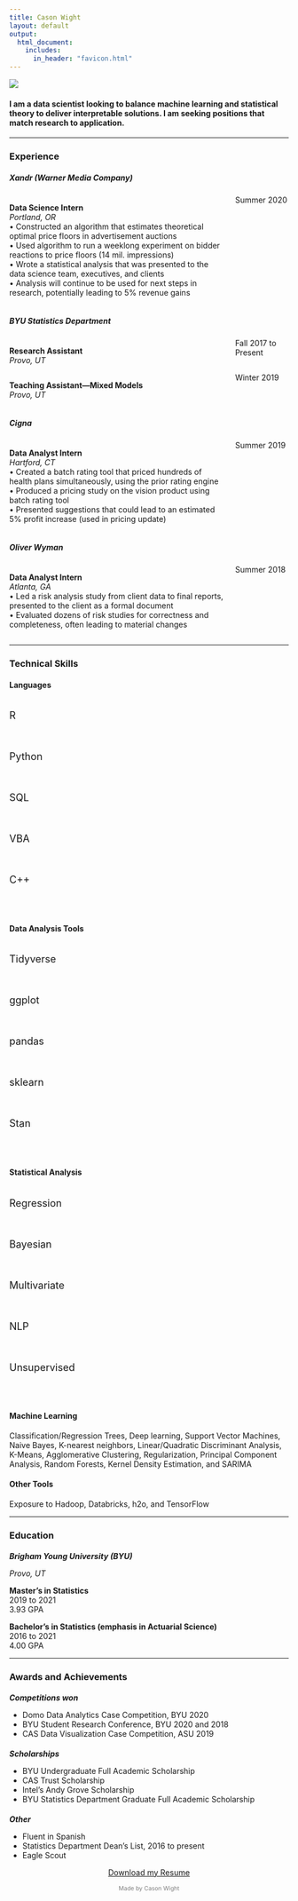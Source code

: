 ```yaml
---
title: Cason Wight
layout: default
output: 
  html_document:
    includes:
      in_header: "favicon.html" 
---
```


<!-- Global site tag (gtag.js) - Google Analytics -->
<script async src="https://www.googletagmanager.com/gtag/js?id=G-96P79DKY2K"></script>
<script>
  window.dataLayer = window.dataLayer || [];
  function gtag(){dataLayer.push(arguments);}
  gtag('js', new Date());

  gtag('config', 'G-96P79DKY2K');
</script>

<style>
  .title{
    display: none;
  }
</style>

![](stock_photo.png){width=100%,margin=0,padding=0}
<h4>I am a data scientist looking to balance machine learning and statistical theory to deliver interpretable solutions. I am seeking positions that match research to application.</h4>

***

###  Experience  
  
#####  **Xandr** (Warner Media Company)
:::: {.columns}
::: {.column width="80%"}
**Data Science Intern**  
*Portland, OR*  
•  Constructed an algorithm that estimates theoretical optimal price floors in advertisement auctions  
•  Used algorithm to run a weeklong experiment on bidder reactions to price floors (14 mil. impressions)  
•  Wrote a statistical analysis that was presented to the data science team, executives, and clients  
•  Analysis will continue to be used for next steps in research, potentially leading to 5% revenue gains  
:::
::: {.column width="20%"}
<div align="right">Summer 2020</div>
:::
::::
  
<p></p>
  
#####  **BYU Statistics Department**  

:::: {.columns}
::: {.column width="80%"}
**Research Assistant**  
*Provo, UT*  
:::
::: {.column width="20%"}
<div align="right">Fall 2017 to Present</div>
:::
::::
:::: {.columns}
::: {.column width="80%"}
**Teaching Assistant---Mixed Models**  
*Provo, UT*  
:::
::: {.column width="20%"}
<div align="right">Winter 2019</div>
:::
::::
  
<p></p>
  
#####  **Cigna**  
:::: {.columns}
::: {.column width="80%"}
**Data Analyst Intern**  
*Hartford, CT*  
•  Created a batch rating tool that priced hundreds of health plans simultaneously, using the prior rating engine  
•  Produced a pricing study on the vision product using batch rating tool  
•  Presented suggestions that could lead to an estimated 5% profit increase (used in pricing update)  
:::
::: {.column width="20%"}
<div align="right">Summer 2019</div>
:::
::::
  
<p></p>
  
#####  **Oliver Wyman**  
:::: {.columns}
::: {.column width="80%"}
**Data Analyst Intern**  
*Atlanta, GA*  
•  Led a risk analysis study from client data to final reports, presented to the client as a formal document  
•  Evaluated dozens of risk studies for correctness and completeness, often leading to material changes
:::
::: {.column width="20%"}
<div align="right">Summer 2018</div>
:::
::::
  
***
###  Technical Skills  

:::: {.col-md-12}
::: {.col-md-4}
####  Languages  
:::: {.columns}
::: {.column width="40%"}
<p class="fa fa-fw fa-lg" style="font-size:Large; text-align:left">R</p><br>
<p class="fa fa-fw fa-lg" style="font-size:Large; text-align:left">Python</p><br>
<p class="fa fa-fw fa-lg" style="font-size:Large; text-align:left">SQL</p><br>
<p class="fa fa-fw fa-lg" style="font-size:Large; text-align:left">VBA</p><br>
<p class="fa fa-fw fa-lg" style="font-size:Large; text-align:left">C++</p><br>
:::
::: {.column width="60%"}
<p class="fa fa-star fa-lg"></p>
<p class="fa fa-star fa-lg"></p>
<p class="fa fa-star fa-lg"></p>
<p class="fa fa-star fa-lg"></p>
<p class="fa fa-star-half-empty fa-lg"></p>
<br>
<p class="fa fa-star fa-lg"></p>
<p class="fa fa-star fa-lg"></p>
<p class="fa fa-star fa-lg"></p>
<p class="fa fa-star-half-empty fa-lg"></p>
<p class="fa fa-star-o fa-lg"></p>
<br>
<p class="fa fa-star fa-lg"></p>
<p class="fa fa-star fa-lg"></p>
<p class="fa fa-star fa-lg"></p>
<p class="fa fa-star-o fa-lg"></p>
<p class="fa fa-star-o fa-lg"></p>
<br>
<p class="fa fa-star fa-lg"></p>
<p class="fa fa-star fa-lg"></p>
<p class="fa fa-star fa-lg"></p>
<p class="fa fa-star-o fa-lg"></p>
<p class="fa fa-star-o fa-lg"></p>
<br>
<p class="fa fa-star fa-lg"></p>
<p class="fa fa-star fa-lg"></p>
<p class="fa fa-star-o fa-lg"></p>
<p class="fa fa-star-o fa-lg"></p>
<p class="fa fa-star-o fa-lg"></p>
:::
::::

:::
::: {.col-md-4}
#### Data Analysis Tools  
:::: {.columns}
::: {.column width="40%"}
<p class="fa fa-fw fa-lg" style="font-size:Large; text-align:left">Tidyverse</p><br>
<p class="fa fa-fw fa-lg" style="font-size:Large; text-align:left">ggplot</p><br>
<p class="fa fa-fw fa-lg" style="font-size:Large; text-align:left">pandas</p><br>
<p class="fa fa-fw fa-lg" style="font-size:Large; text-align:left">sklearn</p><br>
<p class="fa fa-fw fa-lg" style="font-size:Large; text-align:left">Stan</p><br>
:::
::: {.column width="60%"}
<p class="fa fa-star fa-lg" style="text-align:right"></p>
<p class="fa fa-star fa-lg" style="text-align:right"></p>
<p class="fa fa-star fa-lg" style="text-align:right"></p>
<p class="fa fa-star fa-lg" style="text-align:right"></p>
<p class="fa fa-star-half-empty fa-lg" style="text-align:right"></p>
<br>
<p class="fa fa-star fa-lg" style="text-align:right"></p>
<p class="fa fa-star fa-lg" style="text-align:right"></p>
<p class="fa fa-star fa-lg" style="text-align:right"></p>
<p class="fa fa-star fa-lg" style="text-align:right"></p>
<p class="fa fa-star-half-empty fa-lg" style="text-align:right"></p>
<br>
<p class="fa fa-star fa-lg" style="text-align:right"></p>
<p class="fa fa-star fa-lg" style="text-align:right"></p>
<p class="fa fa-star fa-lg" style="text-align:right"></p>
<p class="fa fa-star fa-lg" style="text-align:right"></p>
<p class="fa fa-star-o fa-lg" style="text-align:right"></p>
<br>
<p class="fa fa-star fa-lg" style="text-align:right"></p>
<p class="fa fa-star fa-lg" style="text-align:right"></p>
<p class="fa fa-star fa-lg" style="text-align:right"></p>
<p class="fa fa-star-half-empty fa-lg" style="text-align:right"></p>
<p class="fa fa-star-o fa-lg" style="text-align:right"></p>
<br>
<p class="fa fa-star fa-lg" style="text-align:right"></p>
<p class="fa fa-star fa-lg" style="text-align:right"></p>
<p class="fa fa-star fa-lg" style="text-align:right"></p>
<p class="fa fa-star-o fa-lg" style="text-align:right"></p>
<p class="fa fa-star-o fa-lg" style="text-align:right"></p>
:::
::::

:::
::: {.col-md-4}
#### Statistical Analysis  
:::: {.columns}
::: {.column width="40%"}
<p class="fa fa-fw fa-lg" style="font-size:Large; text-align:left">Regression</p><br>
<p class="fa fa-fw fa-lg" style="font-size:Large; text-align:left">Bayesian</p><br>
<p class="fa fa-fw fa-lg" style="font-size:Large; text-align:left">Multivariate</p><br>
<p class="fa fa-fw fa-lg" style="font-size:Large; text-align:left">NLP</p><br>
<p class="fa fa-fw fa-lg" style="font-size:Large; text-align:left">Unsupervised</p><br>
:::
::: {.column width="60%"}
<p class="fa fa-star fa-lg" style="text-align:right"></p>
<p class="fa fa-star fa-lg" style="text-align:right"></p>
<p class="fa fa-star fa-lg" style="text-align:right"></p>
<p class="fa fa-star fa-lg" style="text-align:right"></p>
<p class="fa fa-star-half-empty fa-lg" style="text-align:right"></p>
<br>
<p class="fa fa-star fa-lg" style="text-align:right"></p>
<p class="fa fa-star fa-lg" style="text-align:right"></p>
<p class="fa fa-star fa-lg" style="text-align:right"></p>
<p class="fa fa-star fa-lg" style="text-align:right"></p>
<p class="fa fa-star-o fa-lg" style="text-align:right"></p>
<br>
<p class="fa fa-star fa-lg" style="text-align:right"></p>
<p class="fa fa-star fa-lg" style="text-align:right"></p>
<p class="fa fa-star fa-lg" style="text-align:right"></p>
<p class="fa fa-star-half-empty fa-lg" style="text-align:right"></p>
<p class="fa fa-star-o fa-lg" style="text-align:right"></p>
<br>
<p class="fa fa-star fa-lg" style="text-align:right"></p>
<p class="fa fa-star fa-lg" style="text-align:right"></p>
<p class="fa fa-star fa-lg" style="text-align:right"></p>
<p class="fa fa-star-o fa-lg" style="text-align:right"></p>
<p class="fa fa-star-o fa-lg" style="text-align:right"></p>
<br>
<p class="fa fa-star fa-lg" style="text-align:right"></p>
<p class="fa fa-star fa-lg" style="text-align:right"></p>
<p class="fa fa-star fa-lg" style="text-align:right"></p>
<p class="fa fa-star-o fa-lg" style="text-align:right"></p>
<p class="fa fa-star-o fa-lg" style="text-align:right"></p>
:::
::::


:::
::::

#### Machine Learning  
Classification/Regression Trees, Deep learning, Support Vector Machines, Naive Bayes, K-nearest neighbors, Linear/Quadratic Discriminant Analysis, K-Means, Agglomerative Clustering, Regularization, Principal Component Analysis,  Random Forests, Kernel Density Estimation, and SARIMA

#### Other Tools  
Exposure to Hadoop, Databricks, h2o, and TensorFlow

***

###  Education  

#####  **Brigham Young University** (BYU)
<p style="margin-top: -10px">*Provo, UT*</p>

**Master's in Statistics**  
2019 to 2021  
3.93 GPA  

**Bachelor's in Statistics (emphasis in Actuarial Science)**  
2016 to 2021  
4.00 GPA  


***

###  Awards and Achievements  
#####  Competitions won
<ul style="margin-top: -10px">
<li>Domo Data Analytics Case Competition, BYU 2020</li>
<li>BYU Student Research Conference, BYU 2020 and 2018</li>
<li>CAS Data Visualization Case Competition, ASU 2019</li>
</ul>

#####  Scholarships
<ul style="margin-top: -10px">
<li>BYU Undergraduate Full Academic Scholarship</li>
<li>CAS Trust Scholarship</li>
<li>Intel's Andy Grove Scholarship</li>
<li>BYU Statistics Department Graduate Full Academic Scholarship</li>
</ul>
  
#####  Other
<ul style="margin-top: -10px">
<li>Fluent in Spanish</li>
<li>Statistics Department Dean's List, 2016 to present</li>
<li>Eagle Scout</li>
</ul> 

  
<link rel="stylesheet" href="https://cdnjs.cloudflare.com/ajax/libs/font-awesome/4.7.0/css/font-awesome.min.css">
  
<p style="text-align: center;">
    <a href="mailto:cason.wight@gmail.com?subject = Feedback&body = Message" target="_blank" class="fa fa-send fa-lg fa-fw"></a>
    <a href="https://www.linkedin.com/in/casonwight/" target="_blank" class="fa fa-linkedin fa-lg fa-fw"></a>
    <a href="https://github.com/casonwight" target="_blank" class="fa fa-github fa-lg fa-fw"></a>
</p>

<a href="Resume 2020.pdf" download target="_blank"><p style="text-align:center">Download my Resume</p></a>
<p style="text-align:center; font-size:75%; color:grey">Made by Cason Wight</p>